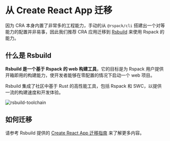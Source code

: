 # 从 Create React App 迁移

因为 CRA 本身内置了非常多的工程能力，手动的从 `@rspack/cli` 搭建出一个对等能力的配置并非易事，因此我们推荐 CRA 应用迁移到 [Rsbuild](https://rsbuild.dev/) 来使用 Rspack 的能力。

## 什么是 Rsbuild

**Rsbuild 是一个基于 Rspack 的 web 构建工具**，它的目标是为 Rspack 用户提供开箱即用的构建能力，使开发者能够在零配置的情况下启动一个 web 项目。

Rsbuild 集成了社区中基于 Rust 的高性能工具，包括 Rspack 和 SWC，以提供一流的构建速度和开发体验。

![rsbuild-toolchain](https://github.com/web-infra-dev/rsbuild/assets/7237365/204dadf8-b923-4f9c-8823-f3d75cb133ae)

## 如何迁移

请参考 Rsbuild 提供的 [Create React App 迁移指南](https://rsbuild.dev/zh/guide/migration/cra) 来了解更多内容。
